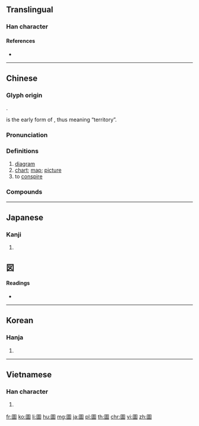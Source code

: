 {{character info/new}}
{{also|圗|图}}
==Translingual==
{{Han simplified forms|圖|図|图}}

===Han character===
{{Han char|rn=31|rad=囗|as=11|sn=14|four=60600|canj=WRJW,WRYW|ids=⿴囗啚}}

====References====
* {{Han ref|kx=0220.180|dkj=04832|dj=0452.110|hdz=10725.060|uh=5716|ud=22294|bh=B9CF|bd=47567}}

----

==Chinese==
{{zh-forms|s=图|alt=圗}}

===Glyph origin===
{{Han etyl}}
{{Han compound|囗|啚|t1=walled city|ls=ic}}.

{{lang|zh|啚}} is the early form of {{och-l|鄙|remote areas}}, thus meaning “territory”.

===Pronunciation===
{{zh-pron
|m=tú
|c=tou4
|h=pfs=thù
|mn=tô͘
|w=3du
|ma=y
|mc=y
|oc=y
|cat=n,v
}}

===Definitions===
{{zh-hanzi}}

# [[diagram]]
# [[chart]]; [[map]]; [[picture]]
# to [[conspire]]

===Compounds===
{{zh-der|三才圖會|不圖|乾圖|井柱狀圖|企圖|伯圖|佛圖|佛圖戶|佛圖澄|側視圖|側面圖|八卦圖|八陣圖|兵要圖|冀圖|初秋圖|制圖|剖視圖|剖面圖|力圖|力圖上進|勵精圖治|包龍圖|博古圖錄|原圖卡|厲精圖治|呼圖克圖|哈拉庫圖|唯利是圖|圖乙|圖例|圖們江|圖像|圖利|圖南|圖報|圖存|圖害|圖寫|圖工|圖度|圖形|圖形分析|圖控軟體|圖文|圖文並茂|圖文傳播|圖書|圖書分類|圖書室|圖書目錄|圖書禮券|圖書編目|圖書館|圖書館學|圖書館週|圖板|圖案|圖案畫|圖樣|圖為不軌|圖片|圖版|圖畫|圖畫文字|圖畫書|圖真|圖示|圖窮匕現|圖窮匕見|圖籍|圖籙|圖紋|圖紙|圖緯|圖繪|圖表|圖解|圖記|圖說|圖謀|圖謀不軌|圖譜|圖讖|圖象|圖財害命|圖財致命|圖資系統|圖賴|圖釘|圖錄|圖鑑|圖章|圖騰|地圖|地籍圖|培芮圖|壯圖|大展宏圖|大展鴻圖|天氣圖|太極圖|太極圖說|失圖|奮發圖強|妄圖|宏圖|宵旰圖治|密點地圖|專利地圖|工作圖|工業用圖|左圖右史|巴圖|巴圖爾|巴圖魯|希圖|平面圖|幾何圖形|幾何圖案|張瑞圖|後圖|心電圖|心音圖|恰克圖|悼心失圖|惟利是圖|意圖|感恩圖報|應圖受籙|應籙受圖|戴罪圖功|所圖不軌|手寫繪圖|打圖書|拼圖|按圖索驥|捨身圖報|掛圖|推背圖|描圖|插圖|握圖臨宇|攬勝圖|救亡圖存|方框圖|方言地圖|昌圖縣|易圖明辨|星圖|春宮圖|春牛圖|晒圖|普通地圖|暗射地圖|有利可圖|朝不圖夕|木圖|柏拉圖|桃源圖|框圖|條形圖|棄舊圖新|棄過圖新|構圖|橡皮圖章|檢驗圖|次數線圖|歷史線圖|河不出圖|河圖|河圖洛書|流程圖|浮圖|海國圖志|海圖|消寒圖|深圖遠慮|滋蔓難圖|潛圖問鼎|無利可圖|版圖|班圖族|璇璣圖|璿圖|略圖|異圖|畫圖|畫圖器|畫地成圖|畫影圖形|發憤圖強|白澤圖|百壽圖|百子圖|百美圖|百諫圖|皇圖|益智圖|盡心圖報|看圖說話|示意圖|祕戲圖|視圖|程序圖|空間圖形|窺圖|立體圖形|立體地圖|筆陣圖|筋電圖|系統圖|統計圖|統計地圖|統計製圖|綠圖|維新圖強|線圖譜|縮圖|縮圖器|繪圖|繪圖儀|繪圖板|翻然改圖|考古圖|肌電圖|腦電圖|良圖|草圖|藍圖|虧圖|行樂圖|衛星雲圖|製圖|製圖尺|製圖板|製圖桌|西雅圖|要圖|設計圖|試圖|謀圖不軌|謀王圖霸|貝拉圖|負圖之托|貪名圖利|貪圖|貼紙圖案|賴圖|走勢圖|輿圖|透視圖|連環圖畫|遠圖長慮|鄂圖第一|長條圖|陞官圖|陣圖|雄圖|電腦繪圖|霸圖|頂輩宗圖|馬圖|魚鱗圖冊|鴻圖|鴻圖大展|鵬圖|龍圖|龍圖公案}}

{{zh-cat|Elementary}}

----

==Japanese==

===Kanji===
{{ja-kanji|grade=|rs=囗11|style=ky|shin=<図}}

# {{defn|lang=ja|sort=囗11}}

== 図 == 
====Readings====
* {{ja-readings|on=[[と]] (to), [[ず]] (zu)|kun=[[はかる] ] (hakaru)}}

----

==Korean==

===Hanja===
{{ko-hanja|hangeul=도|mr=to|eumhun=그림|ehrv=geurim|ehmr=kŭrim|ehy=kūlim}}

# {{defn|lang=ko|sort=囗11}}

----

==Vietnamese==

===Han character===
{{vi-hantu|[[đồ]]|rs=囗11}}

# {{defn|lang=vi|sort=囗11}}

[[fr:圖]]
[[ko:圖]]
[[li:圖]]
[[hu:圖]]
[[mg:圖]]
[[ja:圖]]
[[pl:圖]]
[[th:圖]]
[[chr:圖]]
[[vi:圖]]
[[zh:圖]]